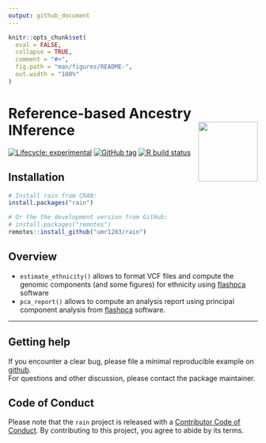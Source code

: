 ```yaml
---
output: github_document
---
```


<!-- README.md is generated from README.Rmd. Please edit that file -->

```r
knitr::opts_chunk$set(
  eval = FALSE,
  collapse = TRUE,
  comment = "#>",
  fig.path = "man/figures/README-",
  out.width = "100%"
)
```

# Reference-based Ancestry INference <img src="man/figures/rain.png" align="right" width="120" />

<!-- badges: start -->
[![Lifecycle: experimental](https://img.shields.io/badge/lifecycle-experimental-orange.svg)](https://www.tidyverse.org/lifecycle/#experimental)
[![GitHub tag](https://img.shields.io/github/tag/umr1283/rain.svg?label=latest tag&include_prereleases)](https://github.com/umr1283/rain)
[![R build status](https://github.com/umr1283/rain/workflows/R-CMD-check/badge.svg)](https://github.com/umr1283/rain/actions)
<!-- badges: end -->

## Installation

```r
# Install rain from CRAN:
install.packages("rain")

# Or the the development version from GitHub:
# install.packages("remotes")
remotes::install_github("umr1283/rain")
```

## Overview 

* `estimate_ethnicity()` allows to format VCF files and compute the genomic components (and some figures) for ethnicity using [flashpca](https://github.com/gabraham/flashpca) software
* `pca_report()` allows to compute an analysis report using principal component analysis from [flashpca](https://github.com/gabraham/flashpca) software. 

---

## Getting help

If you encounter a clear bug, please file a minimal reproducible example on [github](https://github.com/umr1283/rain/issues).  
For questions and other discussion, please contact the package maintainer.

## Code of Conduct

Please note that the `rain` project is released with a [Contributor Code of Conduct](https://contributor-covenant.org/version/2/0/CODE_OF_CONDUCT.html). By contributing to this project, you agree to abide by its terms.

